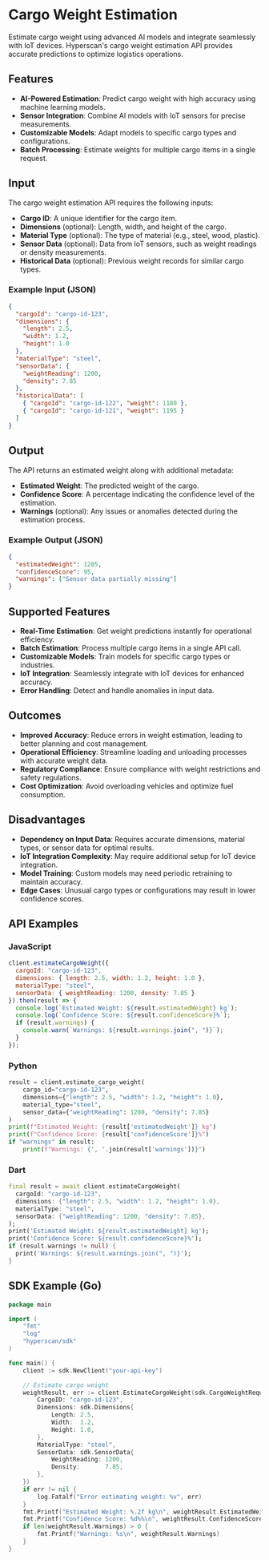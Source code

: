 # Cargo Weight Estimation

Estimate cargo weight using advanced AI models and integrate seamlessly with IoT devices. Hyperscan's cargo weight estimation API provides accurate predictions to optimize logistics operations.

## Features

- **AI-Powered Estimation**: Predict cargo weight with high accuracy using machine learning models.
- **Sensor Integration**: Combine AI models with IoT sensors for precise measurements.
- **Customizable Models**: Adapt models to specific cargo types and configurations.
- **Batch Processing**: Estimate weights for multiple cargo items in a single request.

## Input

The cargo weight estimation API requires the following inputs:

- **Cargo ID**: A unique identifier for the cargo item.
- **Dimensions** (optional): Length, width, and height of the cargo.
- **Material Type** (optional): The type of material (e.g., steel, wood, plastic).
- **Sensor Data** (optional): Data from IoT sensors, such as weight readings or density measurements.
- **Historical Data** (optional): Previous weight records for similar cargo types.

### Example Input (JSON)
```json
{
  "cargoId": "cargo-id-123",
  "dimensions": {
    "length": 2.5,
    "width": 1.2,
    "height": 1.0
  },
  "materialType": "steel",
  "sensorData": {
    "weightReading": 1200,
    "density": 7.85
  },
  "historicalData": [
    { "cargoId": "cargo-id-122", "weight": 1180 },
    { "cargoId": "cargo-id-121", "weight": 1195 }
  ]
}
```

## Output

The API returns an estimated weight along with additional metadata:

- **Estimated Weight**: The predicted weight of the cargo.
- **Confidence Score**: A percentage indicating the confidence level of the estimation.
- **Warnings** (optional): Any issues or anomalies detected during the estimation process.

### Example Output (JSON)
```json
{
  "estimatedWeight": 1205,
  "confidenceScore": 95,
  "warnings": ["Sensor data partially missing"]
}
```

## Supported Features

- **Real-Time Estimation**: Get weight predictions instantly for operational efficiency.
- **Batch Estimation**: Process multiple cargo items in a single API call.
- **Customizable Models**: Train models for specific cargo types or industries.
- **IoT Integration**: Seamlessly integrate with IoT devices for enhanced accuracy.
- **Error Handling**: Detect and handle anomalies in input data.

## Outcomes

- **Improved Accuracy**: Reduce errors in weight estimation, leading to better planning and cost management.
- **Operational Efficiency**: Streamline loading and unloading processes with accurate weight data.
- **Regulatory Compliance**: Ensure compliance with weight restrictions and safety regulations.
- **Cost Optimization**: Avoid overloading vehicles and optimize fuel consumption.

## Disadvantages

- **Dependency on Input Data**: Requires accurate dimensions, material types, or sensor data for optimal results.
- **IoT Integration Complexity**: May require additional setup for IoT device integration.
- **Model Training**: Custom models may need periodic retraining to maintain accuracy.
- **Edge Cases**: Unusual cargo types or configurations may result in lower confidence scores.

## API Examples

### JavaScript
```javascript
client.estimateCargoWeight({
  cargoId: "cargo-id-123",
  dimensions: { length: 2.5, width: 1.2, height: 1.0 },
  materialType: "steel",
  sensorData: { weightReading: 1200, density: 7.85 }
}).then(result => {
  console.log(`Estimated Weight: ${result.estimatedWeight} kg`);
  console.log(`Confidence Score: ${result.confidenceScore}%`);
  if (result.warnings) {
    console.warn(`Warnings: ${result.warnings.join(", ")}`);
  }
});
```

### Python
```python
result = client.estimate_cargo_weight(
    cargo_id="cargo-id-123",
    dimensions={"length": 2.5, "width": 1.2, "height": 1.0},
    material_type="steel",
    sensor_data={"weightReading": 1200, "density": 7.85}
)
print(f"Estimated Weight: {result['estimatedWeight']} kg")
print(f"Confidence Score: {result['confidenceScore']}%")
if "warnings" in result:
    print(f"Warnings: {', '.join(result['warnings'])}")
```

### Dart
```dart
final result = await client.estimateCargoWeight(
  cargoId: "cargo-id-123",
  dimensions: {"length": 2.5, "width": 1.2, "height": 1.0},
  materialType: "steel",
  sensorData: {"weightReading": 1200, "density": 7.85},
);
print('Estimated Weight: ${result.estimatedWeight} kg');
print('Confidence Score: ${result.confidenceScore}%');
if (result.warnings != null) {
  print('Warnings: ${result.warnings.join(", ")}');
}
```

## SDK Example (Go)
```go
package main

import (
	"fmt"
	"log"
	"hyperscan/sdk"
)

func main() {
	client := sdk.NewClient("your-api-key")

	// Estimate cargo weight
	weightResult, err := client.EstimateCargoWeight(sdk.CargoWeightRequest{
		CargoID: "cargo-id-123",
		Dimensions: sdk.Dimensions{
			Length: 2.5,
			Width:  1.2,
			Height: 1.0,
		},
		MaterialType: "steel",
		SensorData: sdk.SensorData{
			WeightReading: 1200,
			Density:       7.85,
		},
	})
	if err != nil {
		log.Fatalf("Error estimating weight: %v", err)
	}
	fmt.Printf("Estimated Weight: %.2f kg\n", weightResult.EstimatedWeight)
	fmt.Printf("Confidence Score: %d%%\n", weightResult.ConfidenceScore)
	if len(weightResult.Warnings) > 0 {
		fmt.Printf("Warnings: %s\n", weightResult.Warnings)
	}
}
```

